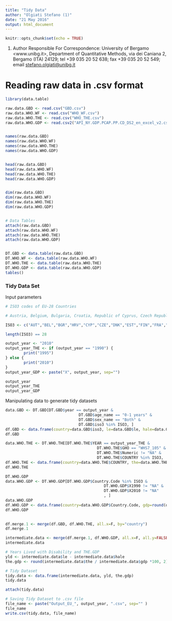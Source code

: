 ```yaml
---
title: "Tidy Data"
author: "Olgiati Stefano (1)"
date: "21 May 2016"
output: html_document
---
```


```r
knitr::opts_chunk$set(echo = TRUE)
```

(1) Author Responsible For Correspondence: University of Bergamo <www.unibg.it>, Department of Quantitative Methods, via dei Caniana 2, Bergamo (ITA) 24129; tel  +39 035 20 52 638; fax +39 035 20 52 549; email <stefano.olgiati@unibg.it>

# Reading raw data in .csv format

```r
library(data.table)

raw.data.GBD <- read.csv("GBD.csv")
raw.data.WHO.WF <- read.csv("WHO_WF.csv")
raw.data.WHO.THE <- read.csv("WHO_THE.csv")
raw.data.WHO.GDP <- read.csv2("API_NY.GDP.PCAP.PP.CD_DS2_en_excel_v2.csv", skip=3)


names(raw.data.GBD)
names(raw.data.WHO.WF)
names(raw.data.WHO.THE)
names(raw.data.WHO.GDP)


head(raw.data.GBD)
head(raw.data.WHO.WF)
head(raw.data.WHO.THE)
head(raw.data.WHO.GDP)


dim(raw.data.GBD)
dim(raw.data.WHO.WF)
dim(raw.data.WHO.THE)
dim(raw.data.WHO.GDP)


# Data Tables
attach(raw.data.GBD)
attach(raw.data.WHO.WF)
attach(raw.data.WHO.THE)
attach(raw.data.WHO.GDP)


DT.GBD <- data.table(raw.data.GBD)
DT.WHO.WF <- data.table(raw.data.WHO.WF)
DT.WHO.THE <- data.table(raw.data.WHO.THE)
DT.WHO.GDP <- data.table(raw.data.WHO.GDP)
tables()
```


### Tidy Data Set

Input parameters

```r
# ISO3 codes of EU-28 Countries

# Austria, Belgium, Bulgaria, Croatia, Republic of Cyprus, Czech Republic, Denmark, Estonia, Finland, France, Germany, Greece, Hungary, Ireland, Italy, Latvia, Lithuania, Luxembourg, Malta, Netherlands, Poland, Portugal, Romania, Slovakia, Slovenia, Spain, Sweden and the UK

ISO3 <- c("AUT","BEL","BGR","HRV","CYP","CZE","DNK","EST","FIN","FRA","DEU","GRC","HUN","IRL","ITA","LVA","LTU","LUX","MLT","NLD","POL","PRT","ROU","SVK","SVN","ESP","SWE","GBR")

length(ISO3) == 28

output_year <- "2010"
output_year_THE <- if (output_year == "1990") {
        print("1995")
} else {
        print("2010")
}
output_year_GDP <- paste("X", output_year, sep="")

output_year
output_year_THE
output_year_GDP

```



Manipulating data to generate tidy datasets

```r
data.GBD <- DT.GBD[DT.GBD$year == output_year & 
                                DT.GBD$age_name == "0-1 years" &
                                DT.GBD$sex_name == "Both" &
                                DT.GBD$iso3 %in% ISO3, ]
df.GBD <- data.frame(country=data.GBD$iso3, le=data.GBD$le, hale=data.GBD$hale)
df.GBD

data.WHO.THE <- DT.WHO.THE[DT.WHO.THE$YEAR == output_year_THE & 
                                        DT.WHO.THE$GHO == "WHS7_105" & 
                                        DT.WHO.THE$Numeric != "NA" &
                                        DT.WHO.THE$COUNTRY %in% ISO3,  ]
df.WHO.THE <- data.frame(country=data.WHO.THE$COUNTRY, the=data.WHO.THE$Numeric)
df.WHO.THE

DT.WHO.GDP
data.WHO.GDP <- DT.WHO.GDP[DT.WHO.GDP$Country.Code %in% ISO3 &
                                           DT.WHO.GDP$X1990 != "NA" &
                                           DT.WHO.GDP$X2010 != "NA"
                                           , ]
data.WHO.GDP
df.WHO.GDP <- data.frame(country=data.WHO.GDP$Country.Code, gdp=round(data.WHO.GDP$X2010, 0))
df.WHO.GDP
                                           

df.merge.1 <- merge(df.GBD, df.WHO.THE, all.x=F, by="country")
df.merge.1

intermediate.data <- merge(df.merge.1, df.WHO.GDP, all.x=F, all.y=FALSE, by="country")
intermediate.data

# Years Lived with Disability and THE.GDP
yld <- intermediate.data$le - intermediate.data$hale
the.gdp <- round(intermediate.data$the / intermediate.data$gdp *100, 2)

# Tidy Dataset
tidy.data <- data.frame(intermediate.data, yld, the.gdp)
tidy.data

attach(tidy.data)

# Saving Tidy Dataset to .csv file
file_name <- paste("Output_EU_", output_year, ".csv", sep="" )
file_name
write.csv(tidy.data, file_name)
```


